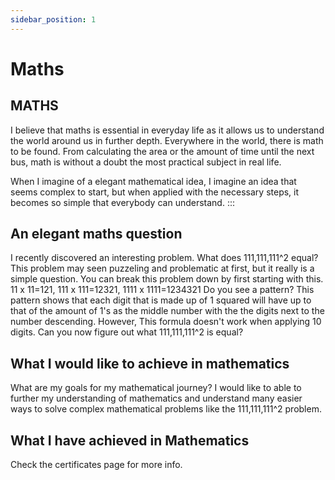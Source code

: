 ```yaml
---
sidebar_position: 1
---
```


# Maths

## MATHS


I believe that maths is essential in everyday life as it allows us to understand the world around us in further depth. Everywhere in the world, there is math to be found. From calculating the area or the amount of time until the next bus, math is without a doubt the most practical subject in real life.

When I imagine of a elegant mathematical idea, I imagine an idea that seems complex to start, but when applied with the necessary steps, it becomes so simple that everybody can understand.
:::

## An elegant maths question

I recently discovered an interesting problem. What does 111,111,111^2 equal?
This problem may seen puzzeling and problematic at first, but it really is a simple question.
You can break this problem down by first starting with this. 
11 x 11=121, 111 x 111=12321, 1111 x 1111=1234321
Do you see a pattern?
This pattern shows that each digit that is made up of 1 squared will have up to that of the amount of 1's as the middle number with the the digits next to the number descending. However, This formula doesn't work when applying 10 digits.
Can you now figure out what 111,111,111^2 is equal?

## What I would like to achieve in mathematics 

What are my goals for my mathematical journey? I would like to able to further my understanding of mathematics and understand many easier ways to solve complex mathematical problems like the 111,111,111^2 problem.

## What I have achieved in Mathematics

Check the certificates page for more info.
